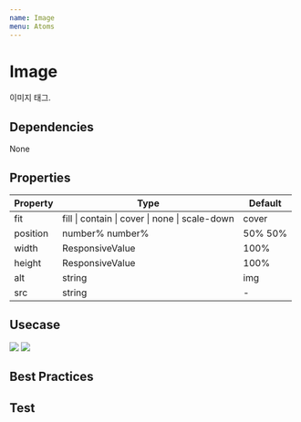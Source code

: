```yaml
---
name: Image
menu: Atoms
---
```



# Image

이미지 태그. 

## Dependencies
<App>
<Flex>
<Chip bg="blue.deep" color="#FFF">None</Chip>
</Flex>
</App>

## Properties

|Property|Type|Default|
|-|-|-|
|fit| fill \| contain \| cover \| none \| scale-down | cover |
|position| number% number% | 50% 50% |
|width | ResponsiveValue | 100% |
|height| ResponsiveValue | 100% |
|alt| string | img |
|src| string | - |


## Usecase

<Playground>
  <App>
    <Flex flexDirection="column" alignItems="center">
      <Box mt={3} width="100px" height="100px">
      <Image fit="contain" src="https://encrypted-tbn0.gstatic.com/images?q=tbn:ANd9GcScA3CeUqpv8EXQ_n31tYqJ-VR0aw1Dj0n6ljCM9iL0XZk-qq9A" />
      </Box>
      <Box mt={3} width="200px" height="200px">
        <Image fit="cover" src="https://avatars.mds.yandex.net/get-pdb/215709/e205ff71-90fe-41f5-b769-1800542ac3aa/orig" />
      </Box>
    </Flex>
  </App>
</Playground>


## Best Practices


## Test